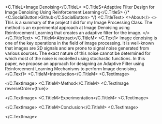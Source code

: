 
<C.TitleL>Image Denoising</C.TitleL>
<C.TitleS>Adaptive Filter Design for Image Denoising Using Reinforcement Learning</C.TitleS>
{/* <C.SocialButton>Github</C.SocialButton> */}
<C.TitleText>
<>About</>
<>
This is a summary of the project I did for my Image Processing Class.
The method is an experimental approach at Image Denoising using Reinforcement Learning that creates an adaptive filter for the image.
</>
</C.TitleText>
<C.TitleM>Abstract</C.TitleM>
<C.Text1>
Image denoising is one of the key operations in the field of image processing. It is well-known that images are 2D signals
and are prone to signal noise generated from various sources. The exact nature of this noise cannot be determined for
which most of the noise is modelled using stochastic functions. In this paper, we propose an approach for designing an
Adaptive Filter using Reinforcement Learning Mechanisms to perform Image denoising.
</C.Text1>
<C.TitleM>Introduction</C.TitleM>
<C.TextImage>

</C.TextImage>
<C.TitleM>Method</C.TitleM>
<C.TextImage reverseOrder={true}>

</C.TextImage>
<C.TitleM>Experimentation</C.TitleM>
<C.TextImage>

</C.TextImage>
<C.TitleM>Conclusion</C.TitleM>
<C.TextImage>

</C.TextImage>




